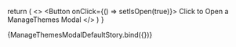 

<Meta title='ManageThemesModal' component={ManageThemesModal} />

<ArgsTable of={ManageThemesModal} />

  return (
    <>
    <Button onClick={() => setIsOpen(true)}>
      Click to Open a ManageThemes Modal
    </Button>
    <Provider store={store}>
      <ManageThemesModal />
    </Provider>
    </>
  )
}

<Canvas>
  <Story name='Default'>
    {ManageThemesModalDefaultStory.bind({})}
  </Story>
</Canvas>